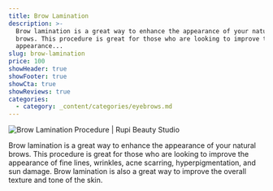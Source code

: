 ```yaml
---
title: Brow Lamination
description: >-
  Brow lamination is a great way to enhance the appearance of your natural
  brows. This procedure is great for those who are looking to improve the
  appearance...
slug: brow-lamination
price: 100
showHeader: true
showFooter: true
showCta: true
showReviews: true
categories:
  - category: _content/categories/eyebrows.md
---
```


![Brow Lamination Procedure | Rupi Beauty Studio](/uploads/services/brow-lamination.webp 'Brow Lamination Procedure | Rupi Beauty Studio')

Brow lamination is a great way to enhance the appearance of your natural brows. This procedure is great for those who are looking to improve the appearance of fine lines, wrinkles, acne scarring, hyperpigmentation, and sun damage. Brow lamination is also a great way to improve the overall texture and tone of the skin.
